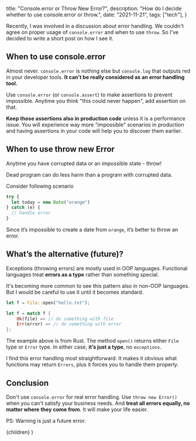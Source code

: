 
  title: "Console.error or Throw New Error?",
  description: "How do I decide whether to use console.error or throw.",
  date: "2021-11-21",
  tags: ["tech"],
}

Recently, I was involved in a discussion about error handling. We couldn't agree on proper usage of `console.error` and when to use `throw`. So I've decided to write a short post on how I see it.

## When to use console.error

Almost never. `console.error` is nothing else but `console.log` that outputs red in your developer tools. **It can’t be really considered as an error handling tool.**

Use `console.error` (or `console.assert`) to make assertions to prevent impossible. Anytime you think "this could never happen", add assertion on that.

**Keep those assertions also in production code** unless it is a performance issue. You will experience way more "impossible" scenarios in production and having assertions in your code will help you to discover them earlier.

## When to use throw new Error

Anytime you have corrupted data or an impossible state - throw!

<Callout emoji="💡">
  Dead program can do less harm than a program with corrupted data.
</Callout>

Consider following scenario

```js
try {
  let today = new Date("orange")
} catch (e) {
  // handle error
}
```

Since it’s impossible to create a date from `orange`, it’s better to throw an error.

## What’s the alternative (future)?

Exceptions (throwing errors) are mostly used in OOP languages. Functional languages treat **errors as a type** rather than something special.

It's becoming more common to see this pattern also in non-OOP languages. But I would be careful to use it until it becomes standard.

```rust
let f = File::open("hello.txt");

let f = match f {
    Ok(file) => // do something with file
    Err(error) => // do something with error
};
```

The example above is from Rust. The method `open()` returns either `File` type or `Error` type. In either case, **it’s just a type**, no `exceptions`.

I find this error handling most straightforward. It makes it obvious what functions may return `Errors`, plus it forces you to handle them properly.

## Conclusion

Don't use `console.error` for real error handling. Use `throw new Error()` when you can't satisfy your business needs. And **treat all errors equally, no matter where they come from**. It will make your life easier.

PS: Warning is just a future error.

  <BlogPostLayout meta={meta}>{children}</BlogPostLayout>
)
